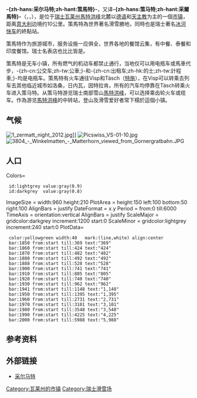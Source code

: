 {{noteTA
|T=zh-hans:采尔马特;zh-hant:策馬特;
|1=zh-hans:采尔马特;zh-hant:策馬特;
|2=zh-hans:马特峰;zh-hant:馬特洪峰;
}}
{{Infobox Swiss town
 | subject_name      = 策馬特
 | image_photo       = Zermat, Switzerland, 2007-07-21.jpg
 | image_caption     = 策馬特標誌
 | municipality_name = Zermatt
 | municipality_type = municipality
 | imagepath_coa     = Zermatt Wappen.svg
 | pixel_coa =
 | map               =
 | languages    = German
 | canton          = 瓦萊州
 | district        = {{link-en|菲斯普 (区)|Visp (district)|菲斯普}}
 | iso-code-region = CH-VS
 | population = {{Swiss populations NC|CH-VS|6300}}
 | populationof = {{Swiss populations date|CH-VS}}
 | population_footnotes = {{Swiss populations data CH-VS||QUELLE}}
 | coordinates = {{coord|46|01|N|7|45|E|region:CH|display=inline,title}}
 | area              = 242.67
 | elevation         = 1608
 | elevation_description =
 | postal_code       = 3920
 | municipality_code = 6300
 | mayor = Christoph Bürgin
 | mayor_asof = 2004年
 | places = Blatten<br />Findeln<br />[[戈爾內格拉特|戈爾內格拉特]]<br />Ried<br />{{link-en|施瓦尔茨 (采尔马特)|Schwarzsee (Zermatt)|施瓦尔茨}}<br />Z'mutt
 | demonym           =
 | neighboring_municipalities = {{link-en|艾耶爾 (瑞士)|Ayer, Switzerland|艾耶爾}}（瑞士）<br />[[埃沃萊訥|埃沃萊訥]]（瑞士）<br />[[蘭達|蘭達]]（瑞士）<br />[[薩斯阿爾馬格爾|薩斯阿爾馬格爾]]（瑞士）<br />[[特施|特施]]（瑞士）<br />[[阿亞斯|阿亞斯]]（義大利）<br />[[阿拉尼亞瓦爾塞西亞|阿拉尼亞瓦爾塞西亞]]（義大利）<br />[[比奧納茲|比奧納茲]]（義大利）<br />[[格雷索內伊-拉-特里尼特埃|格雷索內伊-拉-特里尼特埃]]（義大利）<br />[[馬庫尼亞加|馬庫尼亞加]]（義大利）<br />[[瓦爾圖爾嫩凱|瓦爾圖爾嫩凱]]（義大利）
 | twintowns = [[阿爾法諾|阿爾法諾]]（義大利）
 | website   = www.zermatt.ch
}}

'''-{zh-hans:采尔马特;zh-hant:策馬特}-'''，又译'''-{zh-hans:策马特;zh-hant:采爾馬特}-'''（{{lang-de|'''Zermatt'''}}，{{lang-it|'''Zermatt'''}}，{{lang-fr|'''Praborgne'''}}），是位于[[瑞士|瑞士]][[瓦莱州|瓦莱州]][[馬特洪峰|馬特洪峰]]北麓以[[德语|德语]]和[[天主教|天主教]]为主的一個[[瑞士的市镇|市镇]]，距离[[意大利|意大利]]边境约10公里。策馬特為世界著名滑雪勝地，同時也是瑞士著名[[冰河快车|冰河快车]]的終點站。

策馬特作为旅游城市，服务设施一应俱全，世界各地的餐馆云集，有中餐、泰餐和印度餐馆。瑞士名表店也比比皆是。

策馬特是无车小镇，所有燃气的机动车都禁止通行，当地仅可以用电瓶车或馬車代步，-{zh-cn:公交车;zh-tw:公車;}-和-{zh-cn:出租车;zh-hk:的士;zh-tw:計程車;}-均是电瓶车。策馬特有火车通往Visp和Täsch（[[特施|特施]]），在Visp可以转乘去列车去其他临近城市如洛桑，日内瓦，因特拉肯。所有的汽车均停靠在Täsch转乘火车进入策马特。从策马特游览瑞士南部雪山[[馬特洪峰|馬特洪峰]]，可以选择乘齿轮火车或缆车。作為游览[[馬特洪峰|馬特洪峰]]的中转站，登山及滑雪爱好者常下榻於這個小镇。

==气候==

[[File:1_zermatt_night_2012.jpg|thumb]]]]
[[File:Picswiss_VS-01-10.jpg|thumb]]
[[File:3804_-_Winkelmatten_-_Matterhorn_viewed_from_Gornergratbahn.JPG|thumb]]

{{Pie chart
|thumb = right
|caption = 采尔马特信仰－2014年<ref>{{cite web |title=Infobroschüre Zermatt - 2014|url=http://gemeinde.zermatt.ch/pdf/Info_Zermatt_2014.pdf |type=Statistics |format=pdf |language=de |accessdate=2 November 2016}}</ref>
|label1 = [[天主教|天主教]]
|value1 = 80.3
|color1 = #2243B6
|label2 = [[新教|新教]]
|value2 = 9.1
|color2 = #006B3C
|label3 = 基督教其他宗派或其他宗教
|value3 = 5.3
|color3 = #E48400
|label4 = 無宗教信仰或無表明信仰
|value4 = 5.3
|color4 = Grey
}}
{{Weather box
|location = 采尔马特
|metric first = Yes
|single line = Yes
|Jan high C = 0.2
|Feb high C = 1.3
|Mar high C = 3.7
|Apr high C = 7.3
|May high C = 12.1
|Jun high C = 15.6
|Jul high C = 18.9
|Aug high C = 17.9
|Sep high C = 15.4
|Oct high C = 11.2
|Nov high C = 4.6
|Dec high C = 1.1
|year high C = 9.1
|Jan mean C = -4.8
|Feb mean C = -4
|Mar mean C = -1.5
|Apr mean C = 2
|May mean C = 6.7
|Jun mean C = 10
|Jul mean C = 12.5
|Aug mean C = 11.7
|Sep mean C = 9
|Oct mean C = 4.8
|Nov mean C = -0.8
|Dec mean C = -3.8
|year mean C = 3.5
|Jan low C = -9.4
|Feb low C = -8.8
|Mar low C = -6.5
|Apr low C = -3.2
|May low C = 1.6
|Jun low C = 4.6
|Jul low C = 6.6
|Aug low C =5.7
|Sep low C = 3.9
|Oct low C = 0.7
|Nov low C = -4
|Dec low C = -8.8
|year low C = -1.4
|Jan precipitation mm = 43
|Feb precipitation mm = 46
|Mar precipitation mm = 49
|Apr precipitation mm = 50
|May precipitation mm = 61
|Jun precipitation mm = 56
|Jul precipitation mm = 47
|Aug precipitation mm = 60
|Sep precipitation mm = 41
|Oct precipitation mm = 55
|Nov precipitation mm = 55
|Dec precipitation mm = 49
|year precipitation mm = 611
|Jan precipitation days = 6.6
|Feb precipitation days = 6.3
|Mar precipitation days = 7.7
|Apr precipitation days = 6.7
|May precipitation days = 10
|Jun precipitation days = 8.6
|Jul precipitation days = 8.9
|Aug precipitation days = 9.9
|Sep precipitation days = 6.9
|Oct precipitation days = 6.7
|Nov precipitation days = 7
|Dec precipitation days = 6.7
|year precipitation days = 92
|source 1 = MeteoSchweiz<ref name=MeteoSchweiz>{{cite web | url =http://www.meteoswiss.admin.ch/web/de/klima/klima_schweiz/tabellen.html | title =Temperature and Percipitation Average Values-Table, 1961-1990 | accessdate =8 May 2009 | publisher =Federal Office of Meteorology and Climatology MeteoSwiss | language =de, fr, it | deadurl =yes | archiveurl =https://web.archive.org/web/20090627163841/http://www.meteoswiss.admin.ch/web/de/klima/klima_schweiz/tabellen.html | archivedate =2009-06-27 }}</ref>
|date=August 2010
}}

==人口==
<timeline>
Colors=
  id:lightgrey value:gray(0.9)
  id:darkgrey  value:gray(0.8)
ImageSize  = width:960 height:210
PlotArea   = height:150 left:100 bottom:50 right:100
AlignBars  = justify
DateFormat = x.y
Period     = from:0 till:6000
TimeAxis   = orientation:vertical
AlignBars  = justify
ScaleMajor = gridcolor:darkgrey increment:1200 start:0
ScaleMinor = gridcolor:lightgrey increment:240 start:0
PlotData=
  color:yellowgreen width:40   mark:(line,white) align:center
  bar:1850 from:start till:369 text:"369"
  bar:1860 from:start till:424 text:"424"
  bar:1870 from:start till:482 text:"482"
  bar:1880 from:start till:492 text:"492"
  bar:1888 from:start till:528 text:"528"
  bar:1900 from:start till:741 text:"741"
  bar:1910 from:start till:805 text:"805"
  bar:1920 from:start till:740 text:"740"
  bar:1930 from:start till:962 text:"962"
  bar:1941 from:start till:1148 text:"1,148"
  bar:1950 from:start till:1395 text:"1,395"
  bar:1960 from:start till:2731 text:"2,731"
  bar:1970 from:start till:3101 text:"3,101"
  bar:1980 from:start till:3548 text:"3,548"
  bar:1990 from:start till:4225 text:"4,225"
  bar:2000 from:start till:5988 text:"5,988"
</timeline>

==参考资料==
{{Reflist}}

== 外部链接 ==
*[https://web.archive.org/web/20081203204716/http://www.swissorama.org/fotos-photos/thumbnails-29.html 采尔马特]

{{Commonscat|Zermatt|Zermatt}}

{{Authority control}}
{{DEFAULTSORT:Zermatt}}
[[Category:瓦莱州的市镇|Category:瓦莱州的市镇]]
[[Category:瑞士滑雪场|Category:瑞士滑雪场]]